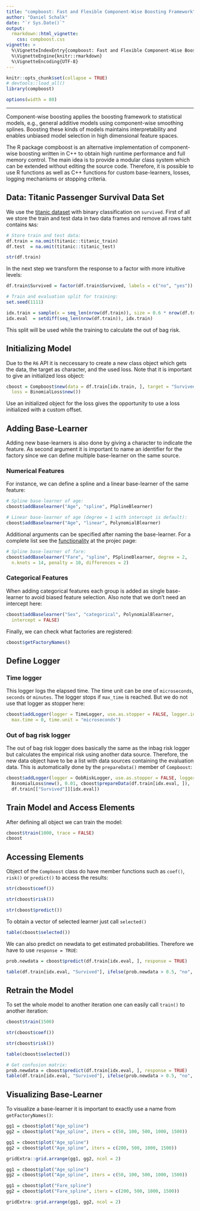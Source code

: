 ```yaml
---
title: "compboost: Fast and Flexible Component-Wise Boosting Framework"
author: "Daniel Schalk"
date: "`r Sys.Date()`"
output: 
  rmarkdown::html_vignette:
    css: compboost.css
vignette: >
  %\VignetteIndexEntry{compboost: Fast and Flexible Component-Wise Boosting Framework}
  %\VignetteEngine{knitr::rmarkdown}
  %\VignetteEncoding{UTF-8}
---
```


```r
knitr::opts_chunk$set(collapse = TRUE)
# devtools::load_all()
library(compboost)

options(width = 80)
```


<hr>

Component-wise boosting applies the boosting framework to statistical models, e.g., general additive models using component-wise smoothing splines. Boosting these kinds of models maintains interpretability and enables unbiased model selection in high dimensional feature spaces.

The R package compboost is an alternative implementation of component-wise boosting written in C++ to obtain high runtime performance and full memory control. The main idea is to provide a modular class system which can be extended without editing the source code. Therefore, it is possible to use R functions as well as C++ functions for custom base-learners, losses, logging mechanisms or stopping criteria.


## Data: Titanic Passenger Survival Data Set

We use the [titanic dataset](https://www.kaggle.com/c/titanic/data) with binary
classification on `survived`. First of all we store the train and test data
in two data frames and remove all rows taht contains `NA`s:

```r
# Store train and test data:
df.train = na.omit(titanic::titanic_train)
df.test  = na.omit(titanic::titanic_test)

str(df.train)
```

In the next step we transform the response to a factor with more intuitive levels:
 
```r
df.train$Survived = factor(df.train$Survived, labels = c("no", "yes"))

# Train and evaluation split for training:
set.seed(1111)

idx.train = sample(x = seq_len(nrow(df.train)), size = 0.6 * nrow(df.train))
idx.eval  = setdiff(seq_len(nrow(df.train)), idx.train) 
```

This split will be used while the training to calculate the out of bag risk. 


## Initializing Model

Due to the `R6` API it is neccessary to create a new class object which gets the data, the target as character, and the used loss. Note that it is important to give an initialized loss object:
```r
cboost = Compboost$new(data = df.train[idx.train, ], target = "Survived", 
  loss = BinomialLoss$new())
```

Use an initialized object for the loss gives the opportunity to use a loss initialized with a custom offset.

## Adding Base-Learner

Adding new base-learners is also done by giving a character to indicate the feature. As second argument it is important to name an identifier for the factory since we can define multiple base-learner on the same source.

### Numerical Features

For instance, we can define a spline and a linear base-learner of the same feature:
```r
# Spline base-learner of age:
cboost$addBaselearner("Age", "spline", PSplineBlearner)

# Linear base-learner of age (degree = 1 with intercept is default):
cboost$addBaselearner("Age", "linear", PolynomialBlearner)
```

Additional arguments can be specified after naming the base-learner. For a complete list see the [functionality](https://compboost.org/functionality.html) at the projec page:
```r
# Spline base-learner of fare:
cboost$addBaselearner("Fare", "spline", PSplineBlearner, degree = 2,
  n.knots = 14, penalty = 10, differences = 2)
```

### Categorical Features

When adding categorical features each group is added as single base-learner to avoid biased feature selection. Also note that we don't need an intercept here:
```r
cboost$addBaselearner("Sex", "categorical", PolynomialBlearner, 
  intercept = FALSE)
```

Finally, we can check what factories are registered:
```r
cboost$getFactoryNames()
```

## Define Logger

### Time logger

This logger logs the elapsed time. The time unit can be one of `microseconds`, `seconds` or `minutes`. The logger stops if `max_time` is reached. But we do not use that logger as stopper here:

```r
cboost$addLogger(logger = TimeLogger, use.as.stopper = FALSE, logger.id = "time", 
  max.time = 0, time.unit = "microseconds")
```

### Out of bag risk logger

The out of bag risk logger does basically the same as the inbag risk logger but calculates the empirical risk using another data source. Therefore, the new data object have to be a list with data sources containing the evaluation data. This is automatically done by the `prepareData()` member of `Compboost`:
```r
cboost$addLogger(logger = OobRiskLogger, use.as.stopper = FALSE, logger.id ="oob",
  BinomialLoss$new(), 0.01, cboost$prepareData(df.train[idx.eval, ]), 
  df.train[["Survived"]][idx.eval])
```


## Train Model and Access Elements

After defining all object we can train the model:

```r
cboost$train(1000, trace = FALSE)
cboost
```

## Accessing Elements

Object of the `Compboost` class do have member functions such as `coef()`, `risk()` or `predict()` to access the results:
```r
str(cboost$coef())

str(cboost$risk())

str(cboost$predict())
```

To obtain a vector of selected learner just call `selected()`
```r
table(cboost$selected())
```

We can also predict on newdata to get estimated probabilities. Therefore we have to use `response = TRUE`:
```r
prob.newdata = cboost$predict(df.train[idx.eval, ], response = TRUE)

table(df.train[idx.eval, "Survived"], ifelse(prob.newdata > 0.5, "no", "yes"))
```

## Retrain the Model

To set the whole model to another iteration one can easily call `train()` to another iteration:
```r
cboost$train(1500)

str(cboost$coef())

str(cboost$risk())

table(cboost$selected())

# Get confusion matrix:
prob.newdata = cboost$predict(df.train[idx.eval, ], response = TRUE)
table(df.train[idx.eval, "Survived"], ifelse(prob.newdata > 0.5, "no", "yes"))
```

## Visualizing Base-Learner

To visualize a base-learner it is important to exactly use a name from `getFactoryNames()`:
```r
gg1 = cboost$plot("Age_spline")
gg2 = cboost$plot("Age_spline", iters = c(50, 100, 500, 1000, 1500))
```
```r
gg1 = cboost$plot("Age_spline")
gg2 = cboost$plot("Age_spline", iters = c(200, 500, 1000, 1500))

gridExtra::grid.arrange(gg1, gg2, ncol = 2)
```

```r
gg1 = cboost$plot("Age_spline")
gg2 = cboost$plot("Age_spline", iters = c(50, 100, 500, 1000, 1500))
```
```r
gg1 = cboost$plot("Fare_spline")
gg2 = cboost$plot("Fare_spline", iters = c(200, 500, 1000, 1500))

gridExtra::grid.arrange(gg1, gg2, ncol = 2)
```